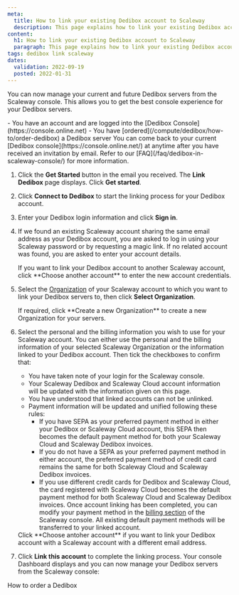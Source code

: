 ```yaml
---
meta:
  title: How to link your existing Dedibox account to Scaleway
  description: This page explains how to link your existing Dedibox account to Scaleway
content:
  h1: How to link your existing Dedibox account to Scaleway
  paragraph: This page explains how to link your existing Dedibox account to Scaleway
tags: dedibox link scaleway
dates:
  validation: 2022-09-19
  posted: 2022-01-31
---
```


You can now manage your current and future Dedibox servers from the Scaleway console. This allows you to get the best console experience for your Dedibox servers. 

<Macro id="iam-requirements" />

<Message type="requirement">
  - You have an account and are logged into the [Dedibox Console](https://console.online.net)
  - You have [ordered](/compute/dedibox/how-to/order-dedibox) a Dedibox server
</Message>

<Message type="tip">
  You can come back to your current [Dedibox console](https://console.online.net/) at anytime after you have received an invitation by email. Refer to our [FAQ](/faq/dedibox-in-scaleway-console/) for more information.
</Message>

1. Click the **Get Started** button in the email you received. The **Link Dedibox** page displays. Click **Get started**.
    <Lightbox src="scaleway-link-dedibox.webp" alt="" />
2. Click **Connect to Dedibox** to start the linking process for your Dedibox account. 
3. Enter your Dedibox login information and click **Sign in**. 
    <Lightbox src="scaleway-dedibox-login.webp" alt="" />
4. If we found an existing Scaleway account sharing the same email address as your Dedibox account, you are asked to log in using your Scaleway password or by requesting a magic link. If no related account was found, you are asked to enter your account details.
    <Lightbox src="scaleway-email-match.webp" alt="" />

    <Message type="tip">
      If you want to link your Dedibox account to another Scaleway account, click **Choose another account** to enter the new account credentials. 
    </Message>
5. Select the [Organization](/identity-and-access-management/iam/concepts/#organization) of your Scaleway account to which you want to link your Dedibox servers to, then click **Select Organization**.
    <Lightbox src="scaleway-select-orga.webp" alt="" />

    <Message type="tip"> 
      If required, click **Create a new Organization** to create a new Organization for your servers.
    </Message>
6. Select the personal and the billing information you wish to use for your Scaleway account. You can either use the personal and the billing information of your selected Scaleway Organization or the information linked to your Dedibox account. Then tick the checkboxes to confirm that:
    * You have taken note of your login for the Scaleway console.
    * Your Scaleway Dedibox and Scaleway Cloud account information will be updated with the information given on this page.
    * You have understood that linked accounts can not be unlinked.
    * Payment information will be updated and unified following these rules:
      * If you have SEPA as your preferred payment method in either your Dedibox or Scaleway Cloud account, this SEPA then becomes the default payment method for both your Scaleway Cloud and Scaleway Dedibox invoices.
      * If you do not have a SEPA as your preferred payment method in either account, the preferred payment method of credit card remains the same for both Scaleway Cloud and Scaleway Dedibox invoices.
      * If you use different credit cards for Dedibox and Scaleway Cloud, the card registered with Scaleway Cloud becomes the default payment method for both Scaleway Cloud and Scaleway Dedibox invoices.
        <Message type="tip">
          Once account linking has been completed, you can modify your payment method in the [billing section](https://console.scaleway.com/organization/billing) of the Scaleway console. All existing default payment methods will be transferred to your linked account.
        </Message>
    <Message type="note">
      Click **Choose antoher account** if you want to link your Dedibox account with a Scaleway account with a different email address. 
    </Message>
7. Click **Link this account** to complete the linking process. Your console Dashboard displays and you can now manage your Dedibox servers from the Scaleway console:
    <Lightbox src="scaleway-manage-dedibox.webp" alt="" />


<Navigation title="See Also">
  <NextButton to="/compute/dedibox/how-to/order-dedibox">How to order a Dedibox</NextButton>
</Navigation>